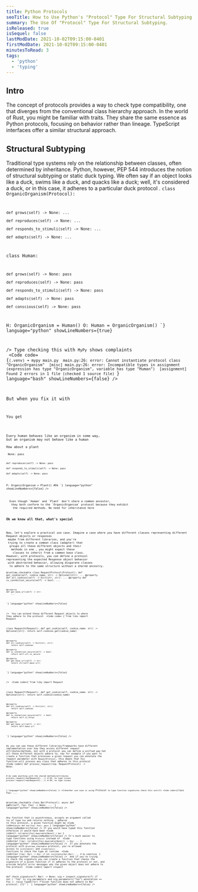 ```yaml
---
title: Python Protocols 
seoTitle: How to Use Python's "Protocol" Type For Structural Subtyping.
summary: The Use Of "Protocol" Type For Structural Subtyping.
isReleased: true
isSequel: false
lastModDate: 2021-10-02T09:15:00-0401
firstModDate: 2021-10-02T09:15:00-0401
minutesToRead: 3
tags:
  - 'python'
  - 'typing'
---
```


<H2>Intro</H2>
<C>
    The concept of protocols provides a  way to check type compatibility,
     one that diverges from the conventional class hierarchy approach. 
In the world of Rust, you might be familiar with traits. They share the same essence as Python protocols, focusing on behavior rather than lineage.
 TypeScript interfaces offer a similar structural approach.
</C>
<H2>Structural Subtyping</H2>
<C>
Traditional type systems rely on the relationship between classes, 
often determined by inheritance. Python, however, <L href="https://peps.python.org/pep-0544/">PEP 544</L>
 introduces
 the notion of structural subtyping or static duck typing.
  We often say if an object looks like a duck, swims like a duck, 
  and quacks like a duck; well, it's considered a duck,
 or in this case, it adheres to a particular duck protocol .
</C>
<Code
  code=
{`from typing import Protocol

class OrganicOrganism(Protocol):

    def grows(self) -> None: ...

    def reproduces(self) -> None: ...

    def responds_to_stimuli(self) -> None: ...

    def adapts(self) -> None: ...


class Human:

    def grows(self) -> None: pass

    def reproduces(self) -> None: pass

    def responds_to_stimuli(self) -> None: pass

    def adapts(self) -> None: pass

    def conscious(self) -> None: pass


H: OrganicOrganism = Human()
O: Human = OrganicOrganism() 
`}
language="python"
showLineNumbers={true}

/>
<C>Type checking this with ``MyPy`` shows complaints  </C>
<Code
  code=
{`(.venv) ➜ mypy main.py 
main.py:26: error: Cannot instantiate protocol class "OrganicOrganism"  [misc]
main.py:26: error: Incompatible types in assignment (expression has type "OrganicOrganism", variable has type "Human")  [assignment]
Found 2 errors in 1 file (checked 1 source file)
`}
language="bash"
showLineNumbers={false}
/>

<C>
But when you fix it with 
</C>
<Code
  code=
{`H: OrganicOrganism = Human()
# O: Human = OrganicOrganism() 
# no every organism is conscious
`}
language="python"
showLineNumbers={false}
/>
<C>
You get 
</C>
<Code
  code=
{`(.venv) ➜ mypy main.py 
Success: no issues found in 1 source file
`}
language="bash"
showLineNumbers={false}
/>

<C>
Every human behaves like an organism in some way, 
but an organism may not behave like a human
<S3/>
How about a plant 
</C>
<Code
  code=
{`class Plant:
    def grows(self) -> None: pass

    def reproduces(self) -> None: pass

    def responds_to_stimuli(self) -> None: pass

    def adapts(self) -> None: pass

P: OrganicOrganism = Plant() #Ok
`}
language="python"
showLineNumbers={false}
/>

<C>
  Even though `Human` and `Plant` don't share a common ancestor,
   they both conform to the `OrganicOrganism` protocol because they exhibit
    the required methods. No need for inheritance here 
</C>
<H3>Ok we know all that, what's special</H3>
<C>
Now, let's explore a practical use case. Imagine a case where you have different classes representing different Request objects or responses
 maybe from different libraries, and you're 
 trying to create a common class (adapter) that
  groups all these different objects and their
   methods in one , you might expect these
    classes to inherit from a common base class. 
However, with protocols, you can define a protocol 
representing the expected Response object behavior
 with abstracted behavior, allowing disparate classes
  to adhere to the same structure without a shared ancestry.
</C>
<Code
  code=
{`import typing
from typing import Optional, Dict, Protocol, runtime_checkable


@runtime_checkable
class RequestProtocol(Protocol):
    def get_cookie(self, cookie_name: str) -> Optional[str]:
        ...
    @property
    def all_cookies(self) -> Dict[str, str]:
        ...
    @property
    def is_connection_secure(self) -> bool:
        ...

    @property
    def get_base_url(self) -> str:
        ...
`}
language="python"
showLineNumbers={false}

/>
<C>
You can extend these different Request objects to where they adhere to the protocol 
</C>
<Code
  code=
{`from libx import Request

class RequestX(Request):
    def get_cookie(self, cookie_name: str) -> Optional[str]:
        return self.cookies.get(cookie_name)

    @property
    def all_cookies(self) -> Dict[str, str]:
        return self.cookies

    @property
    def is_connection_secure(self) -> bool:
        return self.url.is_secure

    @property
    def get_base_url(self) -> str:
        return str(self.base_url)
`}
language="python"
showLineNumbers={false}

/>
<S3/>
<Code
  code={`from liby import Request

class RequestY(Request):
    def get_cookie(self, cookie_name: str) -> Optional[str]:
        return self.cookie(cookie_name)

    @property
    def all_cookies(self) -> Dict[str, str]:
        return self.cookies

    @property
    def is_connection_secure(self) -> bool:
        return self.is_https

    @property
    def get_base_url(self) -> str:
        return self.base_url
`}
  language="python"
  showLineNumbers={false}
/>

<C>As you can see these different libraries/frameworks
 have different implementation over how they access 
 different request attributes/methods, but with a protocol 
 you can define a unified way hat all these different objects 
 adhere to, now for example if you want to create a function 
 that processes a given request you can annotate the request 
 parameter with ``RequestProtocol``, this means that his function
  will process any class that adheres to this protocol</C>
<Code
  code={`def process_request(req: RequestProtocol) -> None:

    # do some anything with the shared methods/attributes
    process_request(req=RequestX(...)) # OK, no type issues 
    process_request(req=RequestX(...)) # OK, no type issues
`}
  language="python"
  showLineNumbers={false}
/>
<C>Another use case is using `Protocol` to type function signatures
check this out</C>
<Code
  code={`class Foo:
    ...

@runtime_checkable
class Bar(Protocol):
    async def __call__(self, foo: Foo) -> None:
        ...
`}
  language="python"
  showLineNumbers={false}
/>

<C>Any function that is asynchronous, accepts an argument called `foo` of 
type  `Foo` and returns nothing , adheres to this protocol, a given function might be</C>
<Code
  code={`async def bar(foo: Foo): pass
`}
  language="python"
  showLineNumbers={false}
/>
<C>If you would have typed this function otherwise it would have been</C>
<Code
  code={`f: Callable[[Foo],Awaitable[None]] = bar
`}
  language="python"
  showLineNumbers={false}
/>
<C>It's much easier to type functions using `Protocol`
instead of </C>
<Code
  code={`def f(bar: Callable[[Foo],Awaitable[None]]) -> Any: ...
`}
  language="python"
  showLineNumbers={false}
/>
<C>
If you annotate the protocol with `@runtime_checkable` protocol, you're allowed access to `isinstance()` and `issubclass()` functions to check the type at runtime
</C>
<Code
  code={`def f(bar: Bar) -> Any:
	if not isinstance(bar,Bar): ... # do something 
`}
  language="python"
  showLineNumbers={false}
/>
<C>
And if you're trying to check the signature you can create a function that checks
 the signature of a given function if it adheres to the protocol or not, and provide helpful error messages why the given object does not adhere to the protocol
</C>
<Code
  code={`import inspect 

def check_signature(f: Bar) -> None:
    sig = inspect.signature(f)
    if not (
        "foo" in sig.parameters
        and sig.parameters["foo"].annotation == Foo
    ):
        raise TypeError(
            f"Given function does not adhere to Bar protocol: {f}"
        )
`}
  language="python"
  showLineNumbers={false}
/>
